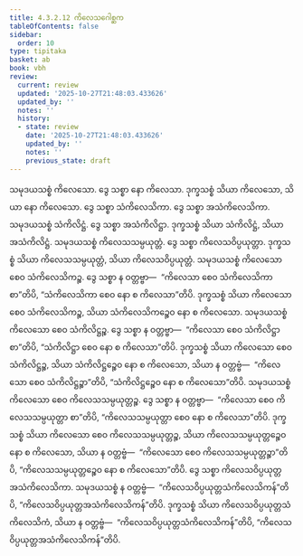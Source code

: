 ```yaml
---
title: 4.3.2.12 ကိလေသဂေါစ္ဆက
tableOfContents: false
sidebar:
  order: 10
type: tipitaka
basket: ab
book: vbh
review:
  current: review
  updated: '2025-10-27T21:48:03.433626'
  updated_by: ''
  notes: ''
  history:
  - state: review
    date: '2025-10-27T21:48:03.433626'
    updated_by: ''
    notes: ''
    previous_state: draft
---
```



<ReviewStatus review={frontmatter.review} showDetails={true} />

<HypothesisAnnotation frontmatter={frontmatter} />

<DynamicBreadcrumb />

<Paragraph number="854" book="vbh">
သမုဒယသစ္စံ ကိလေသော. ဒွေ သစ္စာ နော ကိလေသာ. ဒုက္ခသစ္စံ သိယာ ကိလေသော, သိယာ နော ကိလေသော. ဒွေ သစ္စာ သံကိလေသိကာ. ဒွေ သစ္စာ အသံကိလေသိကာ. သမုဒယသစ္စံ သံကိလိဋ္ဌံ. ဒွေ သစ္စာ အသံကိလိဋ္ဌာ. ဒုက္ခသစ္စံ သိယာ သံကိလိဋ္ဌံ, သိယာ အသံကိလိဋ္ဌံ. သမုဒယသစ္စံ ကိလေသသမ္ပယုတ္တံ. ဒွေ သစ္စာ ကိလေသဝိပ္ပယုတ္တာ. ဒုက္ခသစ္စံ သိယာ ကိလေသသမ္ပယုတ္တံ, သိယာ ကိလေသဝိပ္ပယုတ္တံ. သမုဒယသစ္စံ ကိလေသော စေဝ သံကိလေသိကဉ္စ. ဒွေ သစ္စာ န ဝတ္တဗ္ဗာ—  “ကိလေသာ စေဝ သံကိလေသိကာ စာ”တိပိ, “သံကိလေသိကာ စေဝ နော စ ကိလေသာ”တိပိ. ဒုက္ခသစ္စံ သိယာ ကိလေသော စေဝ သံကိလေသိကဉ္စ, သိယာ သံကိလေသိကဉ္စေဝ နော စ ကိလေသော. သမုဒယသစ္စံ ကိလေသော စေဝ သံကိလိဋ္ဌဉ္စ. ဒွေ သစ္စာ န ဝတ္တဗ္ဗာ—  “ကိလေသာ စေဝ သံကိလိဋ္ဌာ စာ”တိပိ, “သံကိလိဋ္ဌာ စေဝ နော စ ကိလေသာ”တိပိ. ဒုက္ခသစ္စံ သိယာ ကိလေသော စေဝ သံကိလိဋ္ဌဉ္စ, သိယာ သံကိလိဋ္ဌဉ္စေဝ နော စ ကိလေသော, သိယာ န ဝတ္တဗ္ဗံ—  “ကိလေသော စေဝ သံကိလိဋ္ဌဉ္စာ”တိပိ, “သံကိလိဋ္ဌဉ္စေဝ နော စ ကိလေသော”တိပိ. သမုဒယသစ္စံ ကိလေသော စေဝ ကိလေသသမ္ပယုတ္တဉ္စ. ဒွေ သစ္စာ န ဝတ္တဗ္ဗာ—  “ကိလေသာ စေဝ ကိလေသသမ္ပယုတ္တာ စာ”တိပိ, “ကိလေသသမ္ပယုတ္တာ စေဝ နော စ ကိလေသာ”တိပိ. ဒုက္ခသစ္စံ သိယာ ကိလေသော စေဝ ကိလေသသမ္ပယုတ္တဉ္စ, သိယာ ကိလေသသမ္ပယုတ္တဉ္စေဝ နော စ ကိလေသော, သိယာ န ဝတ္တဗ္ဗံ—  “ကိလေသော စေဝ ကိလေသသမ္ပယုတ္တဉ္စာ”တိပိ, “ကိလေသသမ္ပယုတ္တဉ္စေဝ နော စ ကိလေသော”တိပိ. ဒွေ သစ္စာ ကိလေသဝိပ္ပယုတ္တအသံကိလေသိကာ. သမုဒယသစ္စံ န ဝတ္တဗ္ဗံ—  “ကိလေသဝိပ္ပယုတ္တသံကိလေသိကန်”တိပိ, “ကိလေသဝိပ္ပယုတ္တအသံကိလေသိကန်”တိပိ. ဒုက္ခသစ္စံ သိယာ ကိလေသဝိပ္ပယုတ္တသံကိလေသိကံ, သိယာ န ဝတ္တဗ္ဗံ—  “ကိလေသဝိပ္ပယုတ္တသံကိလေသိကန်”တိပိ, “ကိလေသဝိပ္ပယုတ္တအသံကိလေသိကန်”တိပိ.
</Paragraph>